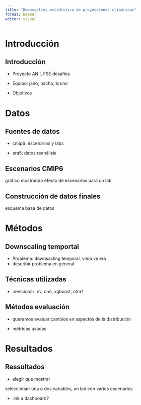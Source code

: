 ```yaml
---
title: "Downscaling estadístico de proyecciones climáticas"
format: beamer
editor: visual
---
```


# Introducción

## Introducción

- Proyecto ANII, FSE desafíos

- Equipo: jairo, nacho, bruno

- Objetivos

# Datos
## Fuentes de datos
- cmip6: escenarios y labs

- era5: datos reanálisis

## Escenarios CMIP6

gráfico mostrando efecto de escenarios para un lab


## Construcción de datos finales

esquema base de datos

# Métodos

## Downscaling temportal

- Problema: downsacling temporal, vmip vs era
- describir problema en general

## Técnicas utilizadas

- mencionar: nv, cnn, xgboost, otra? 

## Métodos evaluación

- queremos evaluar cambios en aspectos de la distribución 

- métricas usadas 


# Resultados
## Ressultados
- elegir que mostrar

seleccionar: una o dos variables, un lab con varios escenarios


- link a dashboard?  

